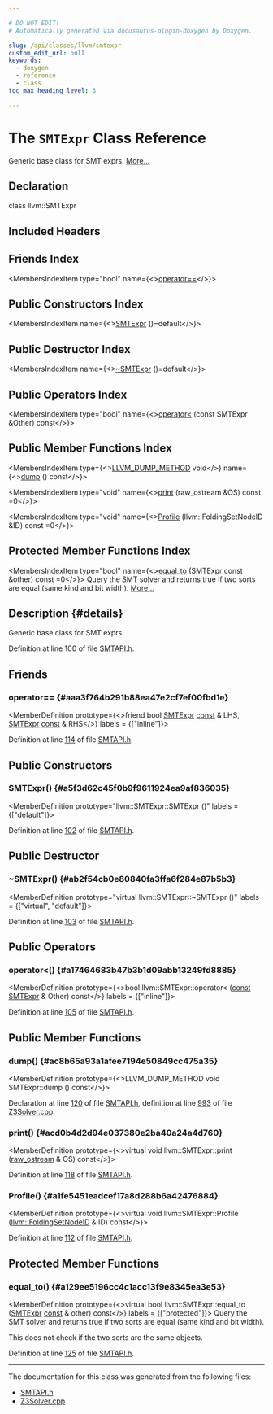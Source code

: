 ```yaml
---

# DO NOT EDIT!
# Automatically generated via docusaurus-plugin-doxygen by Doxygen.

slug: /api/classes/llvm/smtexpr
custom_edit_url: null
keywords:
  - doxygen
  - reference
  - class
toc_max_heading_level: 3

---
```





# The `SMTExpr` Class Reference

<DoxygenPage pluginConfig={pluginConfig}>

Generic base class for SMT exprs. <a href="#details">More...</a>

## Declaration

<CodeBlock>class llvm::SMTExpr</CodeBlock>

## Included Headers

<IncludesList>
<IncludesListItem
  filePath="llvm/Support/SMTAPI.h"
  permalink="/docs/api/files/include/include/llvm/include/llvm/support/smtapi-h"
  isLocal="true" />
</IncludesList>

## Friends Index

<MembersIndex>

<MembersIndexItem
  type="bool"
  name={<><a href="#aaa3f764b291b88ea47e2cf7ef00fbd1e">operator==</a></>}>
</MembersIndexItem>

</MembersIndex>

## Public Constructors Index

<MembersIndex>

<MembersIndexItem
  name={<><a href="#a5f3d62c45f0b9f9611924ea9af836035">SMTExpr</a> ()=default</>}>
</MembersIndexItem>

</MembersIndex>

## Public Destructor Index

<MembersIndex>

<MembersIndexItem
  name={<><a href="#ab2f54cb0e80840fa3ffa6f284e87b5b3">~SMTExpr</a> ()=default</>}>
</MembersIndexItem>

</MembersIndex>

## Public Operators Index

<MembersIndex>

<MembersIndexItem
  type="bool"
  name={<><a href="#a17464683b47b3b1d09abb13249fd8885">operator&lt;</a> (const SMTExpr &amp;Other) const</>}>
</MembersIndexItem>

</MembersIndex>

## Public Member Functions Index

<MembersIndex>

<MembersIndexItem
  type={<><a href="/docs/api/files/include/include/llvm/include/llvm/support/compiler-h/#aa863693eef567397d9c292da5bf22d34">LLVM&#95;DUMP&#95;METHOD</a> void</>}
  name={<><a href="#ac8b65a93a1afee7194e50849cc475a35">dump</a> () const</>}>
</MembersIndexItem>

<MembersIndexItem
  type="void"
  name={<><a href="#acd0b4d2d94e037380e2ba40a24a4d760">print</a> (raw&#95;ostream &amp;OS) const =0</>}>
</MembersIndexItem>

<MembersIndexItem
  type="void"
  name={<><a href="#a1fe5451eadcef17a8d288b6a42476884">Profile</a> (llvm::FoldingSetNodeID &amp;ID) const =0</>}>
</MembersIndexItem>

</MembersIndex>

## Protected Member Functions Index

<MembersIndex>

<MembersIndexItem
  type="bool"
  name={<><a href="#a129ee5196cc4c1acc13f9e8345ea3e53">equal&#95;to</a> (SMTExpr const &amp;other) const =0</>}>
Query the SMT solver and returns true if two sorts are equal (same kind and bit width). <a href="#a129ee5196cc4c1acc13f9e8345ea3e53">More...</a>
</MembersIndexItem>

</MembersIndex>

## Description {#details}

Generic base class for SMT exprs.

Definition at line 100 of file <a href="/docs/api/files/include/include/llvm/include/llvm/support/smtapi-h">SMTAPI.h</a>.

<SectionDefinition>

## Friends

### operator== {#aaa3f764b291b88ea47e2cf7ef00fbd1e}

<MemberDefinition
  prototype={<>friend bool <a href="/docs/api/classes/llvm/smtexpr">SMTExpr</a> <a href="/docs/api/files/lib/lib/target/lib/target/aarch64/aarch64promoteconstant-cpp/#a90f8350fecae261c25be85d38b451bff">const</a> &amp; LHS, <a href="/docs/api/classes/llvm/smtexpr">SMTExpr</a> <a href="/docs/api/files/lib/lib/target/lib/target/aarch64/aarch64promoteconstant-cpp/#a90f8350fecae261c25be85d38b451bff">const</a> &amp; RHS</>}
  labels = {["inline"]}>

Definition at line <a href="/docs/api/files/include/include/llvm/include/llvm/support/smtapi-h/#l00114">114</a> of file <a href="/docs/api/files/include/include/llvm/include/llvm/support/smtapi-h">SMTAPI.h</a>.
</MemberDefinition>

</SectionDefinition>

<SectionDefinition>

## Public Constructors

### SMTExpr() {#a5f3d62c45f0b9f9611924ea9af836035}

<MemberDefinition
  prototype="llvm::SMTExpr::SMTExpr ()"
  labels = {["default"]}>

Definition at line <a href="/docs/api/files/include/include/llvm/include/llvm/support/smtapi-h/#l00102">102</a> of file <a href="/docs/api/files/include/include/llvm/include/llvm/support/smtapi-h">SMTAPI.h</a>.
</MemberDefinition>

</SectionDefinition>

<SectionDefinition>

## Public Destructor

### ~SMTExpr() {#ab2f54cb0e80840fa3ffa6f284e87b5b3}

<MemberDefinition
  prototype="virtual llvm::SMTExpr::~SMTExpr ()"
  labels = {["virtual", "default"]}>

Definition at line <a href="/docs/api/files/include/include/llvm/include/llvm/support/smtapi-h/#l00103">103</a> of file <a href="/docs/api/files/include/include/llvm/include/llvm/support/smtapi-h">SMTAPI.h</a>.
</MemberDefinition>

</SectionDefinition>

<SectionDefinition>

## Public Operators

### operator&lt;() {#a17464683b47b3b1d09abb13249fd8885}

<MemberDefinition
  prototype={<>bool llvm::SMTExpr::operator&lt; (<a href="/docs/api/files/lib/lib/target/lib/target/aarch64/aarch64promoteconstant-cpp/#a90f8350fecae261c25be85d38b451bff">const</a> <a href="/docs/api/classes/llvm/smtexpr">SMTExpr</a> &amp; Other) const</>}
  labels = {["inline"]}>

Definition at line <a href="/docs/api/files/include/include/llvm/include/llvm/support/smtapi-h/#l00105">105</a> of file <a href="/docs/api/files/include/include/llvm/include/llvm/support/smtapi-h">SMTAPI.h</a>.
</MemberDefinition>

</SectionDefinition>

<SectionDefinition>

## Public Member Functions

### dump() {#ac8b65a93a1afee7194e50849cc475a35}

<MemberDefinition
  prototype={<>LLVM&#95;DUMP&#95;METHOD void SMTExpr::dump () const</>}>

Declaration at line <a href="/docs/api/files/include/include/llvm/include/llvm/support/smtapi-h/#l00120">120</a> of file <a href="/docs/api/files/include/include/llvm/include/llvm/support/smtapi-h">SMTAPI.h</a>, definition at line <a href="/docs/api/files/lib/lib/support/z3solver-cpp/#l00993">993</a> of file <a href="/docs/api/files/lib/lib/support/z3solver-cpp">Z3Solver.cpp</a>.
</MemberDefinition>

### print() {#acd0b4d2d94e037380e2ba40a24a4d760}

<MemberDefinition
  prototype={<>virtual void llvm::SMTExpr::print (<a href="/docs/api/classes/llvm/raw-ostream">raw&#95;ostream</a> &amp; OS) const</>}>

Definition at line <a href="/docs/api/files/include/include/llvm/include/llvm/support/smtapi-h/#l00118">118</a> of file <a href="/docs/api/files/include/include/llvm/include/llvm/support/smtapi-h">SMTAPI.h</a>.
</MemberDefinition>

### Profile() {#a1fe5451eadcef17a8d288b6a42476884}

<MemberDefinition
  prototype={<>virtual void llvm::SMTExpr::Profile (<a href="/docs/api/classes/llvm/foldingsetnodeid">llvm::FoldingSetNodeID</a> &amp; ID) const</>}>

Definition at line <a href="/docs/api/files/include/include/llvm/include/llvm/support/smtapi-h/#l00112">112</a> of file <a href="/docs/api/files/include/include/llvm/include/llvm/support/smtapi-h">SMTAPI.h</a>.
</MemberDefinition>

</SectionDefinition>

<SectionDefinition>

## Protected Member Functions

### equal&#95;to() {#a129ee5196cc4c1acc13f9e8345ea3e53}

<MemberDefinition
  prototype={<>virtual bool llvm::SMTExpr::equal&#95;to (<a href="/docs/api/classes/llvm/smtexpr">SMTExpr</a> <a href="/docs/api/files/lib/lib/target/lib/target/aarch64/aarch64promoteconstant-cpp/#a90f8350fecae261c25be85d38b451bff">const</a> &amp; other) const</>}
  labels = {["protected"]}>
Query the SMT solver and returns true if two sorts are equal (same kind and bit width).

This does not check if the two sorts are the same objects.

Definition at line <a href="/docs/api/files/include/include/llvm/include/llvm/support/smtapi-h/#l00125">125</a> of file <a href="/docs/api/files/include/include/llvm/include/llvm/support/smtapi-h">SMTAPI.h</a>.
</MemberDefinition>

</SectionDefinition>

<hr/>

The documentation for this class was generated from the following files:

<ul>
<li><a href="/docs/api/files/include/include/llvm/include/llvm/support/smtapi-h">SMTAPI.h</a></li>
<li><a href="/docs/api/files/lib/lib/support/z3solver-cpp">Z3Solver.cpp</a></li>
</ul>

</DoxygenPage>

